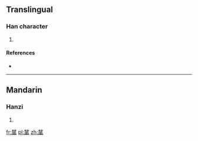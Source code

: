 ==Translingual==

===Han character===
{{Han char|rn=75|rad=木|as=13|sn=17|four=4421<sub>7</sub>|canj=木木竹弓戈 (DDHNI), X木木竹弓 (XDDHN)}}

# {{defn|Han|sort=木13}}

====References====
* {{Han ref|kx=0556.300|dkj=15662|dj=0946.060|hdz=74486.090|uh=6A92|ud=27282|bh=ED4A|bd=60746}}

----

==Mandarin==

===Hanzi===
{{cmn-hanzi|pin=[[dàng]] ([[dang4]]), [[fēng]] ([[feng1]])|wg=tang<sup>4</sup>, feng<sup>1</sup>}}

# {{defn|lang=cmn|sort=木13}}

[[fr:檒]]
[[pl:檒]]
[[zh:檒]]